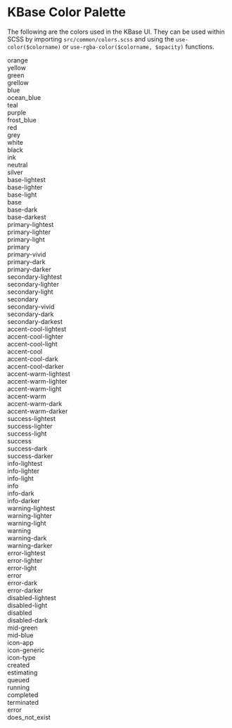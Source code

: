 
<Meta title="Styles/KBase Color Palette" />

# KBase Color Palette

The following are the colors used in the KBase UI. They can be used within SCSS
by importing `src/common/colors.scss` and using the `use-color($colorname)` or
`use-rgba-color($colorname, $opacity)` functions.

<div>
  <div className="example--orange">orange</div>
  <div className="example--yellow">yellow</div>
  <div className="example--green">green</div>
  <div className="example--grellow">grellow</div>
  <div className="example--blue">blue</div>
  <div className="example--ocean_blue">ocean_blue</div>
  <div className="example--teal">teal</div>
  <div className="example--purple">purple</div>
  <div className="example--frost_blue">frost_blue</div>
  <div className="example--red">red</div>
  <div className="example--grey">grey</div>
  <div className="example--white">white</div>
  <div className="example--black">black</div>
  <div className="example--ink">ink</div>
  <div className="example--neutral">neutral</div>
  <div className="example--silver">silver</div>
  <div className="example--base-lightest">base-lightest</div>
  <div className="example--base-lighter">base-lighter</div>
  <div className="example--base-light">base-light</div>
  <div className="example--base">base</div>
  <div className="example--base-dark">base-dark</div>
  <div className="example--base-darkest">base-darkest</div>
  <div className="example--primary-lightest">primary-lightest</div>
  <div className="example--primary-lighter">primary-lighter</div>
  <div className="example--primary-light">primary-light</div>
  <div className="example--primary">primary</div>
  <div className="example--primary-vivid">primary-vivid</div>
  <div className="example--primary-dark">primary-dark</div>
  <div className="example--primary-darker">primary-darker</div>
  <div className="example--secondary-lightest">secondary-lightest</div>
  <div className="example--secondary-lighter">secondary-lighter</div>
  <div className="example--secondary-light">secondary-light</div>
  <div className="example--secondary">secondary</div>
  <div className="example--secondary-vivid">secondary-vivid</div>
  <div className="example--secondary-dark">secondary-dark</div>
  <div className="example--secondary-darkest">secondary-darkest</div>
  <div className="example--accent-cool-lightest">accent-cool-lightest</div>
  <div className="example--accent-cool-lighter">accent-cool-lighter</div>
  <div className="example--accent-cool-light">accent-cool-light</div>
  <div className="example--accent-cool">accent-cool</div>
  <div className="example--accent-cool-dark">accent-cool-dark</div>
  <div className="example--accent-cool-darker">accent-cool-darker</div>
  <div className="example--accent-warm-lightest">accent-warm-lightest</div>
  <div className="example--accent-warm-lighter">accent-warm-lighter</div>
  <div className="example--accent-warm-light">accent-warm-light</div>
  <div className="example--accent-warm">accent-warm</div>
  <div className="example--accent-warm-dark">accent-warm-dark</div>
  <div className="example--accent-warm-darker">accent-warm-darker</div>
  <div className="example--success-lightest">success-lightest</div>
  <div className="example--success-lighter">success-lighter</div>
  <div className="example--success-light">success-light</div>
  <div className="example--success">success</div>
  <div className="example--success-dark">success-dark</div>
  <div className="example--success-darker">success-darker</div>
  <div className="example--info-lightest">info-lightest</div>
  <div className="example--info-lighter">info-lighter</div>
  <div className="example--info-light">info-light</div>
  <div className="example--info">info</div>
  <div className="example--info-dark">info-dark</div>
  <div className="example--info-darker">info-darker</div>
  <div className="example--warning-lightest">warning-lightest</div>
  <div className="example--warning-lighter">warning-lighter</div>
  <div className="example--warning-light">warning-light</div>
  <div className="example--warning">warning</div>
  <div className="example--warning-dark">warning-dark</div>
  <div className="example--warning-darker">warning-darker</div>
  <div className="example--error-lightest">error-lightest</div>
  <div className="example--error-lighter">error-lighter</div>
  <div className="example--error-light">error-light</div>
  <div className="example--error">error</div>
  <div className="example--error-dark">error-dark</div>
  <div className="example--error-darker">error-darker</div>
  <div className="example--disabled-lightest">disabled-lightest</div>
  <div className="example--disabled-light">disabled-light</div>
  <div className="example--disabled">disabled</div>
  <div className="example--disabled-dark">disabled-dark</div>
  <div className="example--mid-green">mid-green</div>
  <div className="example--mid-blue">mid-blue</div>
  <div className="example--icon-app">icon-app</div>
  <div className="example--icon-generic">icon-generic</div>
  <div className="example--icon-type">icon-type</div>
  <div className="example--created">created</div>
  <div className="example--estimating">estimating</div>
  <div className="example--queued">queued</div>
  <div className="example--running">running</div>
  <div className="example--completed">completed</div>
  <div className="example--terminated">terminated</div>
  <div className="example--error">error</div>
  <div className="example--does_not_exist">does_not_exist</div>
</div>
